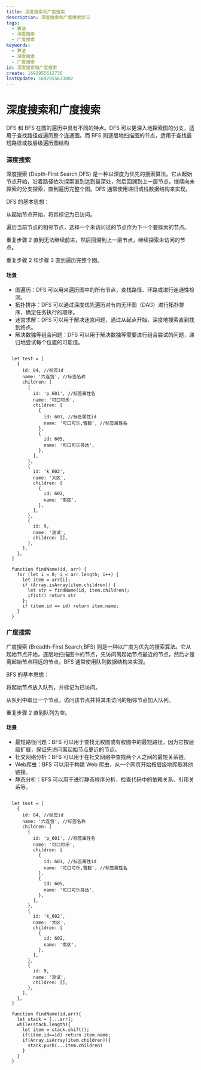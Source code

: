 ```yaml
---
title: 深度搜索和广度搜索
description: 深度搜索和广度搜索学习
tags:
  - 算法
  - 深度搜索
  - 广度搜索
keywords:
  - 算法
  - 深度搜索
  - 广度搜索
id: 深度搜索和广度搜索
create: 1692955612736
lastUpdate: 1692955613002
---
```

# 深度搜索和广度搜索

DFS 和 BFS 在图的遍历中具有不同的特点。DFS 可以更深入地探索图的分支，适用于查找路径或遍历整个连通图。而 BFS 则逐层地扫描图的节点，适用于查找最短路径或按层级遍历图结构

### 深度搜索

深度搜索 (Depth-First Search,DFS) 是一种以深度为优先的搜索算法。它从起始节点开始，沿着路径依次探索直到达到最深处，然后回溯到上一层节点，继续向未探索的分支探索，直到遍历完整个图。DFS 通常使用递归或栈数据结构来实现。

DFS 的基本思想：

从起始节点开始，将其标记为已访问。

遍历当前节点的相邻节点，选择一个未访问过的节点作为下一个要探索的节点。

重复步骤 2 直到无法继续前进，然后回溯到上一层节点，继续探索未访问的节点。

重复步骤 2 和步骤 3 直到遍历完整个图。

#### 场景

- 图遍历：DFS 可以用来遍历图中的所有节点，查找路径、环路或进行连通性检测。
- 拓扑排序：DFS 可以通过深度优先遍历对有向无环图（DAG）进行拓扑排序，确定任务执行的顺序。
- 迷宫求解：DFS 可以用于解决迷宫问题，通过从起点开始，深度地搜索直到找到终点。
- 解决数独等组合问题：DFS 可以用于解决数独等需要进行组合尝试的问题，递归地尝试每个位置的可能值。

```ts:深度搜索

  let test = [
    {
      id: 84, //标签id
      name: '六连包', //标签名称
      children: [
        {
          id: 'p_601', //标签属性名
          name: '可口可乐',
          children: [
            {
              id: 601, //标签属性id
              name: '可口可乐,雪碧', //标签属性名
            },
            {
              id: 605,
              name: '可口可乐芬达',
            },
          ],
        },
        {
          id: 'k_602',
          name: '大区',
          children: [
            {
              id: 602,
              name: '南区',
            },
          ],
        },
        {
          id: 9,
          name: '测试',
          children: [],
        },
      ],
    },
  ]

  function findName(id, arr) {
    for (let i = 0; i < arr.length; i++) {
      let item = arr[i];
      if (Array.isArray(item.children)) {
        let str = findName(id, item.children);
        if(str) return str
      };
      if (item.id == id) return item.name;
    }
  }

```

### 广度搜索

广度搜索 (Breadth-First Search,BFS) 则是一种以广度为优先的搜索算法。它从起始节点开始，逐层地扫描图中的节点，先访问离起始节点最近的节点，然后才是离起始节点稍远的节点。BFS 通常使用队列数据结构来实现。

BFS 的基本思想：

将起始节点放入队列，并标记为已访问。

从队列中取出一个节点，访问该节点并将其未访问的相邻节点加入队列。

重复步骤 2 直到队列为空。


#### 场景
- 最短路径问题：BFS 可以用于查找无权图或有权图中的最短路径，因为它按层级扩展，保证先访问离起始节点更近的节点。
- 社交网络分析：BFS 可以用于在社交网络中查找两个人之间的最短关系链。
- Web爬虫：BFS 可以用于构建 Web 爬虫，从一个网页开始按层级地爬取其他链接。
- 静态分析：BFS 可以用于进行静态程序分析，检查代码中的依赖关系、引用关系等。
```ts:广度搜索

  let test = [
    {
      id: 84, //标签id
      name: '六连包', //标签名称
      children: [
        {
          id: 'p_601', //标签属性名
          name: '可口可乐',
          children: [
            {
              id: 601, //标签属性id
              name: '可口可乐,雪碧', //标签属性名
            },
            {
              id: 605,
              name: '可口可乐芬达',
            },
          ],
        },
        {
          id: 'k_602',
          name: '大区',
          children: [
            {
              id: 602,
              name: '南区',
            },
          ],
        },
        {
          id: 9,
          name: '测试',
          children: [],
        },
      ],
    },
  ]

  function findName(id,arr){
    let stack = [...arr];
    while(stack.length){
      let item = stack.shift();
      if(item.id==id) return item.name;
      if(Array.isArray(item.children)){
        stack.push(...item.children)
      }
    }
  }
```
